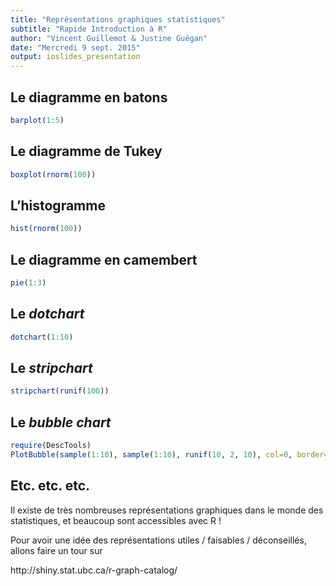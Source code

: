 ```yaml
---
title: "Représentations graphiques statistiques"
subtitle: "Rapide Introduction à R"
author: "Vincent Guillemot & Justine Guégan"
date: "Mercredi 9 sept. 2015"
output: ioslides_presentation
---
```


## Le diagramme en batons

```r
barplot(1:5)
```

## Le diagramme de Tukey

```r
boxplot(rnorm(100))
```


## L'histogramme

```r
hist(rnorm(100))
```

## Le diagramme en camembert

```r
pie(1:3)
```


## Le *dotchart*

```r
dotchart(1:10)
```


## Le *stripchart*

```r
stripchart(runif(100))
```

## Le *bubble chart*

```r
require(DescTools)
PlotBubble(sample(1:10), sample(1:10), runif(10, 2, 10), col=0, border=1)
```

## Etc. etc. etc.

Il existe de très nombreuses représentations graphiques dans le monde des statistiques, et beaucoup sont accessibles avec R !

Pour avoir une idée des représentations utiles / faisables / déconseillés, allons faire un tour sur

http://shiny.stat.ubc.ca/r-graph-catalog/
